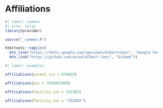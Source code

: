 # Affiliations

```r
#| label: common
#| echo: false
library(provider)

source("_common.R")

htmltools::tagList(
  btn_link("https://fonts.google.com/specimen/Albert+Sans", "Google Fonts"),
  btn_link("https://github.com/usted/Albert-Sans", "GitHub"))
```

```r
#| label: examples

affiliations(parent_ccn = 670055)

affiliations(pac = 7810891009)

affiliations(facility_ccn = 331302)

affiliations(facility_ccn = "33Z302")
```
